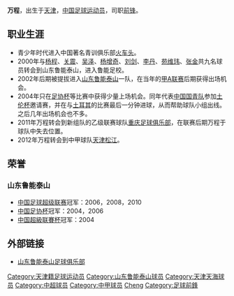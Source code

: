 {{BLP unsourced|time=2020-10-16T09:01:56+00:00}}
{{Football player infobox
| playername = 万程
| image = 
| fullname = 万程
| height = {{height|m=1.71}}
| nickname = 
| dateofbirth = 1985年11月1日
| cityofbirth = [[天津|天津]]
| countryofbirth = {{flagicon|CHN}}[[中国|中国]]
| currentclub = [[天津松江|天津松江]]
| clubnumber = 
| position = [[前锋_(足球)|前鋒]]、[[前卫|前卫]]
| youthyears = ?-2000<br/>2000-2002
| youthclubs = [[火车头足球俱乐部|火车头]]<br/>[[山东鲁能泰山|山东鲁能泰山]]
| years = 2002-2010<br/>2011<br/>2012-2016
| clubs = [[山东鲁能泰山|山东鲁能泰山]]<br/>[[重庆足球俱乐部|重庆队]]<br/>[[天津松江|天津松江]]
| caps(goals) = 16（0）<br/><br/>79 (1)
| nationalyears = 2004
| nationalteam = {{flagicon|CHN}}[[中国国青队|中国国青队]]
| nationalcaps(goals) = ?（1）
| pcupdate = 2012年11月12日 
| ntupdate = 
| manageryears =
| managerclubs =
}}

'''万程'''{{BD|1985年|11月1日|catIdx=W}}，出生于[[天津|天津]]，[[中国|中国]][[足球|足球]][[运动员|运动员]]，司职[[前锋_(足球)|前锋]]。

== 职业生涯 ==
*青少年时代进入中国著名青训俱乐部[[火车头足球俱乐部|火车头]]。
*2000年与[[杨程|杨程]]、[[关震|关震]]、[[吴泽|吴泽]]、[[杨增奇|杨增奇]]、[[刘剑|刘剑]]、[[李丹|李丹]]、[[苑维玮|苑维玮]]、[[张金|张金]]共九名球员转会到山东鲁能泰山，进入鲁能足校。
*2002年后期被提拔进入[[山东鲁能泰山|山东鲁能泰山]]一队，在当年的[[甲A联赛|甲A联赛]]后期获得出场机会。
*2004年只在[[中国足协杯|足协杯]]等比赛中获得少量上场机会。同年代表[[中国国青队|中国国青队]]参加[[土伦杯|土伦杯]]邀请赛，并在与[[土耳其|土耳其]]的比赛最后一分钟进球，从而帮助球队小组出线。之后几年出场机会也不多。
*2011年万程转会到新组队的乙级联赛球队[[重庆足球俱乐部|重庆足球俱乐部]]，在联赛后期万程于球队中失去位置。
*2012年万程转会到中甲球队[[天津松江|天津松江]]。

==荣誉==
===山东鲁能泰山===
*[[中国足球超级联赛|中国足球超级联赛]]冠军：2006，2008，2010
*[[中国足协杯|中国足协杯]]冠军：2004，2006
*[[中国超級联賽杯|中国超級联賽杯]]冠军：2004

== 外部链接 ==
*[https://web.archive.org/web/20090214201902/http://lnts.com.cn/official/datumshow.asp?datumid=19 山东鲁能泰山足球俱乐部]

{{2002年山东鲁能泰山名单}}
{{2003年山东鲁能泰山名单}}
{{2004年山东鲁能泰山名单}}
{{2005年山东鲁能泰山名单}}
{{2006年山东鲁能泰山名单}}
{{2007年山东鲁能泰山名单}}
{{2008年山东鲁能泰山名单}}
{{2009年山东鲁能泰山名单}}
{{2010年中超分类名单山东}}
{{2011年中乙分类名单重足}}
{{2012年中甲分类名单松江}}
{{2013年中甲分类名单松江}}
{{2014年中甲分类名单松江}}
{{2015年中甲分类名单松江}}
{{2016年中甲分类名单权健}}
{{2017年中乙分类名单银川}}
{{2018年中乙分类名单银川}}

{{DEFAULTSORT:WAN cheng}}
[[Category:天津籍足球运动员|Category:天津籍足球运动员]]
[[Category:山东鲁能泰山球员|Category:山东鲁能泰山球员]]
[[Category:天津天海球员|Category:天津天海球员]]
[[Category:中超球员|Category:中超球员]]
[[Category:中甲球员|Category:中甲球员]]
[[Category:万姓|Cheng]]
[[Category:足球前鋒|Category:足球前鋒]]